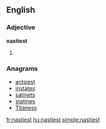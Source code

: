 ==English==

===Adjective===
'''nastiest'''

# {{superlative of|nasty}}

===Anagrams===
* [[antsiest#English|antsiest]]
* [[instates#English|instates]]
* [[satinets#English|satinets]]
* [[statines#English|statines]]
* [[Titaness#English|Titaness]]

[[fr:nastiest]]
[[hu:nastiest]]
[[simple:nastiest]]